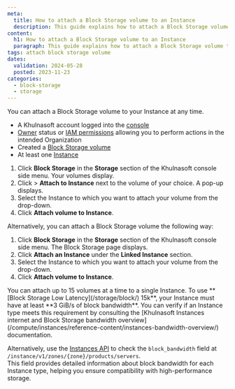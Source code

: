 ```yaml
---
meta:
  title: How to attach a Block Storage volume to an Instance
  description: This guide explains how to attach a Block Storage volume to a Khulnasoft Instance. Follow simple steps to manage your storage efficiently.
content:
  h1: How to attach a Block Storage volume to an Instance
  paragraph: This guide explains how to attach a Block Storage volume to a Khulnasoft Instance. Follow simple steps to manage your storage efficiently.
tags: attach block storage volume
dates:
  validation: 2024-05-28
  posted: 2023-11-23
categories:
  - block-storage
  - storage
---
```


You can attach a Block Storage volume to your Instance at any time.

<Macro id="requirements" />

- A Khulnasoft account logged into the [console](https://console.khulnasoft.com)
- [Owner](/identity-and-access-management/iam/concepts/#owner) status or [IAM permissions](/identity-and-access-management/iam/concepts/#permission) allowing you to perform actions in the intended Organization
- Created a [Block Storage volume](/storage/block/how-to/create-a-volume/)
- At least one [Instance](/compute/instances/how-to/create-an-instance/)


1. Click **Block Storage** in the **Storage** section of the Khulnasoft console side menu. Your volumes display.
2. Click <Icon name="more" /> > **Attach to Instance** next to the volume of your choice. A pop-up displays.
3. Select the Instance to which you want to attach your volume from the drop-down.
4. Click **Attach volume to Instance**.

Alternatively, you can attach a Block Storage volume the following way:

1. Click **Block Storage** in the **Storage** section of the Khulnasoft console side menu. The Block Storage page displays.
2. Click **Attach an Instance** under the **Linked Instance** section.
    <Lightbox src="khulnasoft-block-storage-attach-instance.webp" alt="" />
3. Select the Instance to which you want to attach your volume from the drop-down.
4. Click **Attach volume to Instance**.

<Message type="important">
  You can attach up to 15 volumes at a time to a single Instance.
</Message>
<Message type="note">
  To use **[Block Storage Low Latency](/storage/block/) 15k**, your Instance must have at least **3 GiB/s of block bandwidth**.  
  You can verify if an Instance type meets this requirement by consulting the [Khulnasoft Instances internet and Block Storage bandwidth overview](/compute/instances/reference-content/instances-bandwidth-overview/) documentation.  

  Alternatively, use the [Instances API](https://www.khulnasoft.com/en/developers/api/instance/#path-instance-types-list-instance-types) to check the `block_bandwidth` field at `/instance/v1/zones/{zone}/products/servers`.  
  This field provides detailed information about block bandwidth for each Instance type, helping you ensure compatibility with high-performance storage.
</Message>


